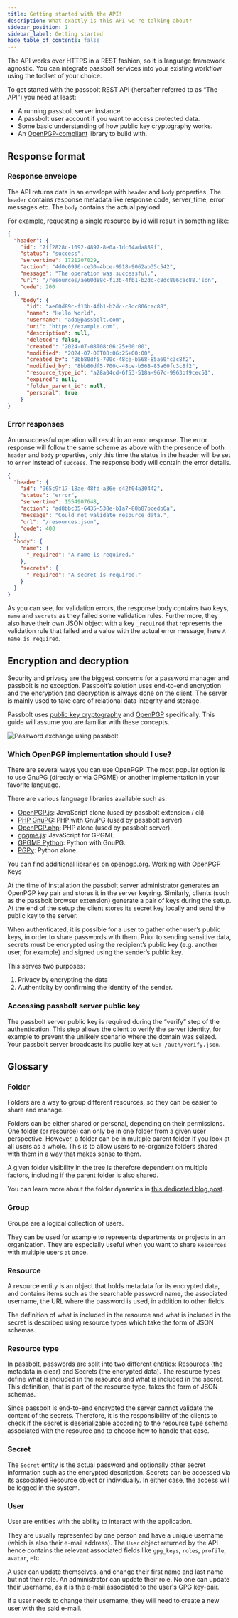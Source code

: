 ```yaml
---
title: Getting started with the API!
description: What exactly is this API we're talking about?
sidebar_position: 1
sidebar_label: Getting started
hide_table_of_contents: false
---
```


The API works over HTTPS in a REST fashion, so it is language framework agnostic. You can integrate passbolt services into your existing workflow using the toolset of your choice.

To get started with the passbolt REST API (hereafter referred to as “The API”) you need at least:

- A running passbolt server instance.
- A passbolt user account if you want to access protected data.
- Some basic understanding of how public key cryptography works.
- An [OpenPGP-compliant](https://www.openpgp.org/about/) library to build with.


## Response format

### Response envelope

The API returns data in an envelope with `header` and `body` properties. The `header` contains response metadata like response code, server_time, error messages etc. The `body` contains the actual payload.

For example, requesting a single resource by id will result in something like:

```json
{
  "header": {
    "id": "7ff2828c-1092-4897-8e0a-1dc64ada889f",
    "status": "success",
    "servertime": 1721207029,
    "action": "4d0c0996-ce30-4bce-9918-9062ab35c542",
    "message": "The operation was successful.",
    "url": "/resources/ae60d89c-f13b-4fb1-b2dc-c8dc806cac88.json",
    "code": 200
  },
    "body": {
      "id": "ae60d89c-f13b-4fb1-b2dc-c8dc806cac88",
      "name": "Hello World",
      "username": "ada@passbolt.com",
      "uri": "https://example.com",
      "description": null,
      "deleted": false,
      "created": "2024-07-08T08:06:25+00:00",
      "modified": "2024-07-08T08:06:25+00:00",
      "created_by": "8bb80df5-700c-48ce-b568-85a60fc3c8f2",
      "modified_by": "8bb80df5-700c-48ce-b568-85a60fc3c8f2",
      "resource_type_id": "a28a04cd-6f53-518a-967c-9963bf9cec51",
      "expired": null,
      "folder_parent_id": null,
      "personal": true
    }
}
```


### Error responses

An unsuccessful operation will result in an error response. The error response will follow the same scheme as above with the presence of both `header` and `body` properties, only this time the status in the header will be set to `error` instead of `success`. The response body will contain the error details.

```json
{
  "header": {
    "id": "965c9f17-18ae-48fd-a36e-e42f04a30442",
    "status": "error",
    "servertime": 1554907648,
    "action": "ad8bbc35-6435-538e-b1a7-80b87bcedb6a",
    "message": "Could not validate resource data.",
    "url": "/resources.json",
    "code": 400
  },
  "body": {
    "name": {
      "_required": "A name is required."
    },
    "secrets": {
      "_required": "A secret is required."
    }
  }
}
```

As you can see, for validation errors, the response body contains two keys, `name` and `secrets` as they failed some validation rules. Furthermore, they also have their own JSON object with a key `_required` that represents the validation rule that failed and a value with the actual error message, here `A name is required`.

## Encryption and decryption

Security and privacy are the biggest concerns for a password manager and passbolt is no exception. Passbolt’s solution uses end-to-end encryption and the encryption and decryption is always done on the client. The server is mainly used to take care of relational data integrity and storage.

Passbolt uses [public key cryptography](https://en.wikipedia.org/wiki/Public-key_cryptography) and [OpenPGP](https://www.openpgp.org/about/) specifically. This guide will assume you are familiar with these concepts.

![Password exchange using passbolt](/img/diagrams/howitworks.svg)


### Which OpenPGP implementation should I use?

There are several ways you can use OpenPGP. The most popular option is to use GnuPG (directly or via GPGME) or another implementation in your favorite language.

There are various language libraries available such as:

- [OpenPGP.js](https://openpgpjs.org/): JavaScript alone (used by passbolt extension / cli)
- [PHP GnuPG](https://www.php.net/manual/en/book.gnupg.php): PHP with GnuPG (used by passbolt server)
- [OpenPGP.php](https://github.com/singpolyma/openpgp-php): PHP alone (used by passbolt server).
- [gpgme.js](https://github.com/mailvelope/gpgmejs): JavaScript for GPGME
- [GPGME Python](http://files.au.adversary.org/crypto/gpgme-python-howto.html): Python with GnuPG.
- [PGPy](https://github.com/SecurityInnovation/PGPy/): Python alone.

You can find additional libraries on openpgp.org.
Working with OpenPGP Keys

At the time of installation the passbolt server administrator generates an OpenPGP key pair and stores it in the server keyring. Similarly, clients (such as the passbolt browser extension) generate a pair of keys during the setup. At the end of the setup the client stores its secret key locally and send the public key to the server.

When authenticated, it is possible for a user to gather other user’s public keys, in order to share passwords with them. Prior to sending sensitive data, secrets must be encrypted using the recipient’s public key (e.g. another user, for example) and signed using the sender’s public key.

This serves two purposes:

1. Privacy by encrypting the data
2. Authenticity by confirming the identity of the sender.

### Accessing passbolt server public key

The passbolt server public key is required during the “verify” step of the authentication. This step allows the client to verify the server identity, for example to prevent the unlikely scenario where the domain was seized. Your passbolt server broadcasts its public key at `GET /auth/verify.json`.

## Glossary

### Folder

Folders are a way to group different resources, so they can be easier to share and manage.

Folders can be either shared or personal, depending on their permissions.
One folder (or resource) can only be in one folder from a given user perspective.
However, a folder can be in multiple parent folder if you look at all users as a whole.
This is to allow users to re-organize folders shared with them in a way that makes sense to them.

A given folder visibility in the tree is therefore dependent on multiple factors, including if the parent folder is also shared.

You can learn more about the folder dynamics in [this dedicated blog post](https://www.passbolt.com/blog/introducing-the-new-folders-feature).

### Group

Groups are a logical collection of users.

They can be used for example to represents departments or projects in an organization.
They are especially useful when you want to share `Resources` with multiple users at once.

### Resource

A resource entity is an object that holds metadata for its encrypted data, and contains items such as the searchable password name,
the associated username, the URL where the password is used, in addition to other fields.

The definition of what is included in the resource and what is included in the secret is described using resource types which take the form of JSON schemas.

### Resource type

In passbolt, passwords are split into two different entities: Resources (the metadata in clear) and Secrets (the encrypted data).
The resource types define what is included in the resource and what is included in the secret.
This definition, that is part of the resource type, takes the form of JSON schemas.

Since passbolt is end-to-end encrypted the server cannot validate the content of the secrets.
Therefore, it is the responsibility of the clients to check if the secret is deserializable according to the resource type schema associated with the resource and to choose how to handle that case.

### Secret

The `Secret` entity is the actual password and optionally other secret information such as the encrypted description.
Secrets can be accessed via its associated Resource object or individually. In either case, the access will be logged in the system.

### User

User are entities with the ability to interact with the application.

They are usually represented by one person and have a unique username (which is also their e-mail address).
The `User` object returned by the API hence contains the relevant associated fields like `gpg_keys`, `roles`, `profile`, `avatar`, etc.

A user can update themselves, and change their first name and last name but not their role.
An administrator can update their role. No one can update their username, as it is the e-mail associated to the user's GPG key-pair.

If a user needs to change their username, they will need to create a new user with the said e-mail.
